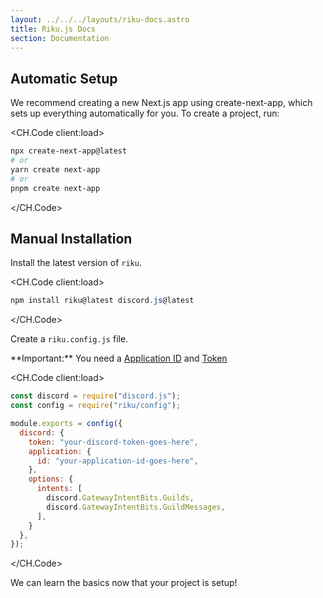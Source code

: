 ```yaml
---
layout: ../../../layouts/riku-docs.astro
title: Riku.js Docs
section: Documentation
---
```



## Automatic Setup

We recommend creating a new Next.js app using create-next-app, which sets up everything automatically for you. To create a project, run:

<CH.Code client:load>
```powershell Terminal 
npx create-next-app@latest
# or
yarn create next-app
# or
pnpm create next-app
````
</CH.Code>

## Manual Installation

Install the latest version of `riku`.

<CH.Code client:load>
```powershell Terminal
npm install riku@latest discord.js@latest
````

</CH.Code>

Create a `riku.config.js` file.

<span class="tiny">
  **Important:** You need a <u>Application ID</u> and <u>Token</u>
</span>

<CH.Code client:load>
```js riku.config.js 
const discord = require("discord.js");
const config = require("riku/config");

module.exports = config({
  discord: {
    token: "your-discord-token-goes-here",
    application: {
      id: "your-application-id-goes-here",
    },
    options: {
      intents: [
        discord.GatewayIntentBits.Guilds,
        discord.GatewayIntentBits.GuildMessages,
      ],
    }
  },
});

```

</CH.Code>

<Next>We can learn the basics now that your project is setup!</Next>
<Next next="Basics" />
```
